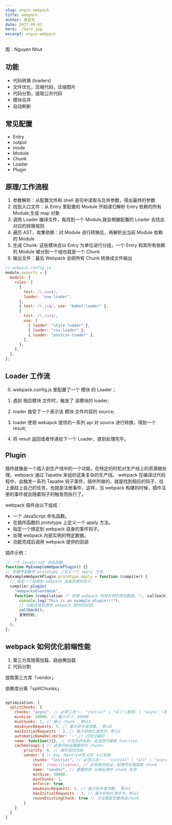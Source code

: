 ```yaml
---
slug: engin-webpack
title: webpack
author: 袁官东
date: 2017-09-07
hero: ./hero.jpg
excerpt: engin-webpack
---
```


<div className={"img-desc"}>图：Nguyen Nhut</div>


## 功能

- 代码转换 (loaders)
- 文件优化，压缩代码，压缩图片
- 代码分割，提取公共代码
- 模块合并
- 自动刷新

## 常见配置

- Entry
- output
- mode
- Module
- Chunk
- Loader
- Plugin

## 原理/工作流程

1. 参数解析：从配置文件和 shell 语句中读取与合并参数，得出最终的参数
2. 找到入口文件：从 Entry 里配置的 Module 开始递归解析 Entry 依赖的所有 Module,生成 map 对象
3. 调用 Loader 编译文件，每找到一个 Module,就会根据配置的 Loader 去找出对应的转换规则
4. 遍历 AST，收集依赖：对 Module 进行转换后，再解析出当前 Module 依赖的 Module
5. 生成 Chunk: 这些模块会以 Entry 为单位进行分组，一个 Entry 和其所有依赖的 Module 被分到一个组也就是一个 Chunk
6. 输出文件：最后 Webpack 会把所有 Chunk 转换成文件输出

```js
// webpack.config.js
module.exports = {
  module: {
    rules: [
      {
        test: /\.vue$/,
        loader: "vue-loader",
      },
      { test: /\.js$/, use: "babel-loader" },
      {
        test: /\.css$/,
        use: [
          { loader: "style-loader" },
          { loader: "css-loader" },
          { loader: "postcss-loader" },
        ],
      },
    ],
  },
};
```

## Loader 工作流

0. webpack.config.js 里配置了一个 模块 的 Loader；

1. 遇到 相应模块 文件时，触发了 该模块的 loader;

2. loader 接受了一个表示该 模块 文件内容的 source;

3. loader 使用 webapck 提供的一系列 api 对 source 进行转换，得到一个 result;

4. 将 result 返回或者传递给下一个 Loader，直到处理完毕。

## Plugin

插件就像是一个插入到生产线中的一个功能，在特定的时机对生产线上的资源做处理。webpack 通过 Tapable 来组织这条复杂的生产线。 webpack 在编译过代码程中，会触发一系列 Tapable 钩子事件，插件所做的，就是找到相应的钩子，往上面挂上自己的任务，也就是注册事件，这样，当 webpack 构建的时候，插件注册的事件就会随着钩子的触发而执行了。

webpack 插件由以下组成：

- 一个 JavaScript 命名函数。
- 在插件函数的 prototype 上定义一个 apply 方法。
- 指定一个绑定到 webpack 自身的事件钩子。
- 处理 webpack 内部实例的特定数据。
- 功能完成后调用 webpack 提供的回调

插件示例：

```js
// 一个 JavaScript 命名函数。
function MyExampleWebpackPlugin() {}
// 在插件函数的 prototype 上定义一个 apply 方法。
MyExampleWebpackPlugin.prototype.apply = function (compiler) {
  // 指定一个挂载到 webpack 自身的事件钩子。
  compiler.plugin(
    "webpacksEventHook",
    function (compilation /* 处理 webpack 内部实例的特定数据。*/, callback) {
      console.log("This is an example plugin!!!");
      // 功能完成后调用 webpack 提供的回调。
      callback();
      复制代码;
    }
  );
};
```

## webpack 如何优化前端性能

1. 第三方库按需加载、路由懒加载
2. 代码分割

提取第三方库「vendor」

依赖库分离「splitChunks」

```js

optimization: {
  splitChunks: {
    chunks: "async", // 必须三选一： "initial" | "all"(推荐) | "async" (默认就是async)
    minSize: 30000, // 最小尺寸，30000
    minChunks: 1, // 最小 chunk ，默认1
    maxAsyncRequests: 5, // 最大异步请求数， 默认5
    maxInitialRequests : 3, // 最大初始化请求书，默认3
    automaticNameDelimiter: '~',// 打包分隔符
    name: function(){}, // 打包后的名称，此选项可接收 function
    cacheGroups:{ // 这里开始设置缓存的 chunks
        priority: 0, // 缓存组优先级
        vendor: { // key 为entry中定义的 入口名称
            chunks: "initial", // 必须三选一： "initial" | "all" | "async"(默认就是async)
            test: /react|lodash/, // 正则规则验证，如果符合就提取 chunk
            name: "vendor", // 要缓存的 分隔出来的 chunk 名称
            minSize: 30000,
            minChunks: 1,
            enforce: true,
            maxAsyncRequests: 5, // 最大异步请求数， 默认1
            maxInitialRequests : 3, // 最大初始化请求书，默认1
            reuseExistingChunk: true // 可设置是否重用该chunk
        }
    }
  }
}
```
